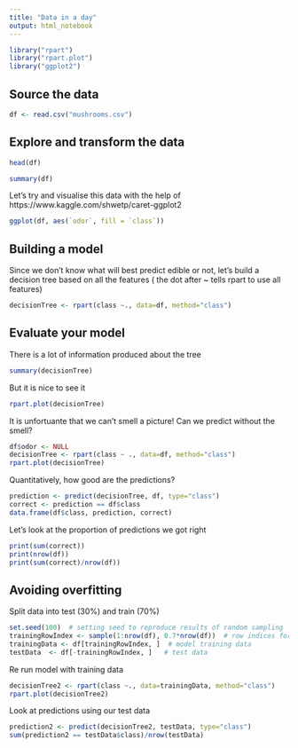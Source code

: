 ```yaml
---
title: "Data in a day"
output: html_notebook
---
```


```r
library("rpart")
library("rpart.plot")
library("ggplot2")
```

## Source the data
```r
df <- read.csv("mushrooms.csv")
```


## Explore and transform the data
```r
head(df)
```

```r
summary(df)
```

Let's try and visualise this data with the help of https://www.kaggle.com/shwetp/caret-ggplot2
```r
ggplot(df, aes(`odor`, fill = `class`))
```


## Building a model
Since we don't know what will best predict edible or not, let's build a decision tree based on all the features ( the dot after ~ tells rpart to use all features)
```r
decisionTree <- rpart(class ~., data=df, method="class")
```


## Evaluate your model
There is a lot of information produced about the tree
```r
summary(decisionTree)
```

But it is nice to see it
```r
rpart.plot(decisionTree)
```

It is unfortuante that we can't smell a picture! Can we predict without the smell?
```r
df$odor <- NULL
decisionTree <- rpart(class ~ ., data=df, method="class")
rpart.plot(decisionTree)
```

Quantitatively, how good are the predictions?
```r
prediction <- predict(decisionTree, df, type="class")
correct <- prediction == df$class
data.frame(df$class, prediction, correct)
```

Let's look at the proportion of predictions we got right
```r
print(sum(correct))
print(nrow(df))
print(sum(correct)/nrow(df))
```

## Avoiding overfitting
Split data into test (30%) and train (70%)
```r
set.seed(100)  # setting seed to reproduce results of random sampling
trainingRowIndex <- sample(1:nrow(df), 0.7*nrow(df))  # row indices for training data
trainingData <- df[trainingRowIndex, ]  # model training data
testData  <- df[-trainingRowIndex, ]   # test data
```

Re run model with training data
```r
decisionTree2 <- rpart(class ~., data=trainingData, method="class")
rpart.plot(decisionTree2)
```

Look at predictions using our test data
```r
prediction2 <- predict(decisionTree2, testData, type="class")
sum(prediction2 == testData$class)/nrow(testData)
```
